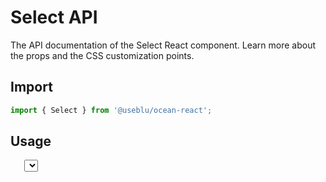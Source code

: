 
<Meta title="Components/Select" component={Select} />

# Select API

The API documentation of the Select React component. Learn more about the props and the CSS customization points.

## Import

```javascript
import { Select } from '@useblu/ocean-react';
```

## Usage

<Canvas withSource="open" withToolbar>
  <Story name="usage">
    <Select
      label="Label"
      defaultValue={1}
      options={[
        { value: 1, label: 'Option 1' },
        { value: 2, label: 'Option 2' },
      ]}
      helperText="Just a small info ;)"
      disabled
    />
  </Story>
</Canvas>

## Props

<ArgsTable of="." />

Any other props supplied will be provided to the select component.

## CSS

| Global class                     | Description                                                          |
| -------------------------------- | -------------------------------------------------------------------- |
| .ods-select\_\_root              | Styles applied to the root element.                                  |
| .ods-select\_\_control           | Styles applied to the control element.                               |
| .ods-select\_\_control--expanded | Styles applied to the control element if the popup is open.          |
| .ods-select\_\_control--filled   | Styles applied to the control element when it has a selected option. |
| .ods-select\_\_control--error    | Styles applied to the control element if error={true}.               |
| .ods-select\_\_value             | Styles applied to the value element.                                 |
| .ods-select\_\_value--empty      | Styles applied to the value element when placeholder appears.        |
| .ods-select\_\_arrow             | Styles applied to the arrow element.                                 |
| .ods-select\_\_arrow--down       | Styles applied to the arrow element if the popup is close.           |
| .ods-select\_\_arrow--up         | Styles applied to the arrow element if the popup is open.            |
| .ods-select\_\_arrow--disabled   | Styles applied to the arrow element if disabled={true}.              |
| .ods-select\_\_listbox-wrapper   | Styles applied to the popup element.                                 |
| .ods-select\_\_listbox           | Styles applied to the listbox element.                               |
| .ods-select\_\_option            | Styles applied to the option element.                                |
| .ods-select\_\_option--selected  | Styles applied to the selected option in the listbox.                |

If that's not sufficient, you can check the [implementation of the component](https://github.com/ocean-ds/ocean-web/blob/master/packages/ocean-react/src/Select/Select.tsx) for more detail.

## Inheritance

The props of the [FormControl](?path=/docs/components-formcontrol--page) component are also available.

## Playground

<Canvas>
  <Story
    name="playground"
    args={{
      label: 'Label',
      placeholder: 'Placeholder...',
      helperText: 'Some text here!',
      error: false,
      blocked: false,
      disabled: false,
      options: Array.from(Array(10), (x, index) => ({
        value: `opt-${index + 1}`,
        label: `Option ${index + 1}`,
      })),
    }}
    argTypes={{
      value: { control: null },
    }}
  >
    {(args) => (
      <div style={{ maxWidth: 400 }}>
        <Select {...args} />
        <p>
          Lorem ipsum dolor sit amet, consectetur adipiscing elit. Nam euismod
          molestie risus, sed hendrerit nisl viverra vitae. Ut dignissim lorem
          ante, ac lacinia magna placerat nec. Morbi eu pellentesque dolor.
          Nulla eget neque a mi consequat bibendum quis sed augue. Fusce auctor
        </p>
      </div>
    )}
  </Story>
</Canvas>
